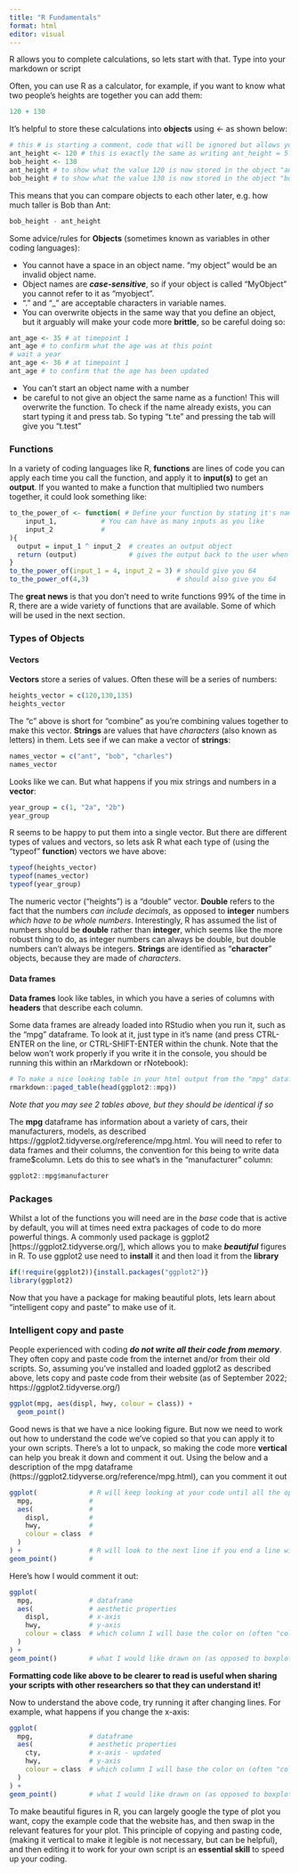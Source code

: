 ```yaml
---
title: "R Fundamentals"
format: html
editor: visual
---
```


R allows you to complete calculations, so lets start with that. Type into your markdown or script

Often, you can use R as a calculator, for example, if you want to know what two people's heights are together you can add them:
```r
120 + 130
```

It's helpful to store these calculations into **objects** using *<-* as shown below:
```r
# this # is starting a comment, code that will be ignored but allows you to annotate your work
ant_height <- 120 # this is exactly the same as writing ant_height = 5 + 2, but <- is encouraged in R to avoid confusion with other uses of = (e.g. == operator when you are comparing if two values are identical)
bob_height <- 130
ant_height # to show what the value 120 is now stored in the object "ant_height"
bob_height # to show what the value 130 is now stored in the object "bob_height"
```


This means that you can compare objects to each other later, e.g. how much taller is Bob than Ant:

```r
bob_height - ant_height
```

Some advice/rules for **Objects** (sometimes known as variables in other coding languages):

- You cannot have a space in an object name. "my object" would be an invalid object name.
- Object names are ***case-sensitive***, so if your object is called "MyObject" you cannot refer to it as "myobject".
- "." and "_" are acceptable characters in variable names.
- You can overwrite objects in the same way that you define an object, but it arguably will make your code more **brittle**, so be careful doing so:

```r
ant_age <- 35 # at timepoint 1
ant_age # to confirm what the age was at this point
# wait a year
ant_age <- 36 # at timepoint 1
ant_age # to confirm that the age has been updated
```

- You can't start an object name with a number
- be careful to not give an object the same name as a function! This will overwrite the function. To check if the name already exists, you can start typing it and press tab. So typing "t.te" and pressing the tab will give you "t.test"


### Functions

In a variety of coding languages like R, **functions** are lines of code you can apply each time you call the function, and apply it to **input(s)** to get an **output**. If you wanted to make a function that multiplied two numbers together, it could look something like:

```r
to_the_power_of <- function( # Define your function by stating it's name 
    input_1,           # You can have as many inputs as you like
    input_2            # 
){ 
  output = input_1 ^ input_2  # creates an output object 
  return (output)             # gives the output back to the user when they run the function
}
to_the_power_of(input_1 = 4, input_2 = 3) # should give you 64
to_the_power_of(4,3)                      # should also give you 64
```

The **great news** is that you don't need to write functions 99% of the time in R, there are a wide variety of functions that are available. Some of which will be used in the next section.

### Types of Objects

#### Vectors

**Vectors** store a series of values. Often these will be a series of numbers:

```r
heights_vector = c(120,130,135)
heights_vector
```

The "c" above is short for "combine" as you're combining values together to make this vector. 
**Strings** are values that have *characters* (also known as letters) in them. Lets see if we can make a vector of **strings**:

```r
names_vector = c("ant", "bob", "charles")
names_vector
```

Looks like we can. But what happens if you mix strings and numbers in a **vector**:

```r
year_group = c(1, "2a", "2b")
year_group
```

R seems to be happy to put them into a single vector. But there are different types of values and vectors, so lets ask R what each type of (using the "typeof" **function**) vectors we have above:

```r
typeof(heights_vector)
typeof(names_vector)
typeof(year_group)
```

The numeric vector ("heights") is a "double" vector. **Double** refers to the fact that the numbers *can include decimals*, as opposed to **integer** numbers *which have to be whole numbers*. Interestingly, R has assumed the list of numbers should be **double** rather than **integer**, which seems like the more robust thing to do, as integer numbers can always be double, but double numbers can't always be integers. **Strings** are identified as "**character**" objects, because they are made of *characters*.

#### Data frames

**Data frames** look like tables, in which you have a series of columns with **headers** that describe each column. 

Some data frames are already loaded into RStudio when you run it, such as the "mpg" dataframe. To look at it, just type in it's name (and press CTRL-ENTER on the line, or CTRL-SHIFT-ENTER within the chunk. Note that the below won't work properly if you write it in the console, you should be running this within an rMarkdown or rNotebook):

```r
# To make a nice looking table in your html output from the "mpg" dataframe from the ggplot2 package:
rmarkdown::paged_table(head(ggplot2::mpg))
```
*Note that you may see 2 tables above, but they should be identical if so*

The **mpg** dataframe has information about a variety of cars, their manufacturers, models, as described https://ggplot2.tidyverse.org/reference/mpg.html. You will need to refer to data frames and their columns, the convention for this being to write data frame$column. Lets do this to see what's in the "manufacturer" column:

```r
ggplot2::mpg$manufacturer
```


### Packages

Whilst a lot of the functions you will need are in the *base* code that is active by default, you will at times need extra packages of code to do more powerful things. A commonly used package is ggplot2 [https://ggplot2.tidyverse.org/], which allows you to make ***beautiful*** figures in R. To use ggplot2 use need to **install** it and then load it from the **library**

```r
if(!require(ggplot2)){install.packages("ggplot2")}
library(ggplot2)
```

Now that you have a package for making beautiful plots, lets learn about "intelligent copy and paste" to make use of it.

### Intelligent copy and paste

People experienced with coding ***do not write all their code from memory***. They often copy and paste code from the internet and/or from their old scripts. So, assuming you've installed and loaded ggplot2 as described above, lets copy and paste code from their website (as of September 2022; https://ggplot2.tidyverse.org/)

```r
ggplot(mpg, aes(displ, hwy, colour = class)) + 
  geom_point()
```
Good news is that we have a nice looking figure. But now we need to work out how to understand the code we've copied so that you can apply it to your own scripts. There's a lot to unpack, so making the code more **vertical** can help you break it down and comment it out. Using the below and a description of the mpg dataframe (https://ggplot2.tidyverse.org/reference/mpg.html), can you comment it out

```r
ggplot(             # R will keep looking at your code until all the open brackets have been closed)
  mpg,              #
  aes(              #
    displ,          #
    hwy,            #
    colour = class  #
  )
) +                 # R will look to the next line if you end a line with +
geom_point()        #
```

Here's how I would comment it out:

```r
ggplot(
  mpg,              # dataframe
  aes(              # aesthetic properties
    displ,          # x-axis
    hwy,            # y-axis
    colour = class  # which column I will base the color on (often "color" is safer spelling in code)
  )
) + 
geom_point()        # what I would like drawn on (as opposed to boxplots, lines, etc.)
```

**Formatting code like above to be clearer to read is useful when sharing your scripts with other researchers so that they can understand it!**


Now to understand the above code, try running it after changing lines. For example, what happens if you change the x-axis:

```r
ggplot(
  mpg,              # dataframe
  aes(              # aesthetic properties
    cty,            # x-axis - updated
    hwy,            # y-axis
    colour = class  # which column I will base the color on (often "color" is safer spelling in code)
  )
) + 
geom_point()        # what I would like drawn on (as opposed to boxplots, lines, etc.

```
To make beautiful figures in R, you can largely google the type of plot you want, copy the example code that the website has, and then swap in the relevant features for your plot. This principle of copying and pasting code, (making it vertical to make it legible is not necessary, but can be helpful), and then editing it to work for your own script is an **essential skill** to speed up your coding.